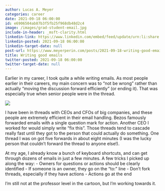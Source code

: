 ```yaml
---
author: Lucas A. Meyer
categories: career
date: 2021-09-18 06:00:00
id: e6906504ab87b3f5fb25f968db48d2c4
image: /images/grad-student-email.jpg
include-in-header: _msft-clarity.html
linkedin-link: https://www.linkedin.com/embed/feed/update/urn:li:share:6843910523256479746
linkedin-posted: 2021-09-18 06:00:00
linkedin-target-date: null
post-url: https://www.meyerperin.com/posts/2021-09-18-writing-good-emails.html
title: Writing good emails
twitter-posted: 2021-09-18 06:00:00
twitter-target-date: null
---
```


Earlier in my career, I took quite a while writing emails. As most people earlier in their careers, my main concern was to "not be wrong" rather than actually "moving the discussion forward efficiently" (or ending it). That was especially true when senior people were in the thread.

![](/images/grad-student-email.jpg)

I have been in threads with CEOs and CFOs of big companies, and these people are extremely efficient in their email handling. Bezos famously forwarded emails with a single question mark for action. Another CEO I worked for would simply write "fix this". Those threads tend to cascade really fast until they got to the person that could actually do something. One thread I was on got five forwards in about eight minutes (I was the lucky person that couldn't forward the thread to anyone else!).

At my age, I already know a bunch of keyboard shortcuts, and can get through dozens of emails in just a few minutes. A few tricks I picked up along the way:
- Owners for questions or actions should be clearly identified
- If someone is an owner, they go on the "to:" line
- Don't fork threads, especially if they have actions
- Actions go at the end

I'm still not at the professor level in the cartoon, but I'm working towards it.

